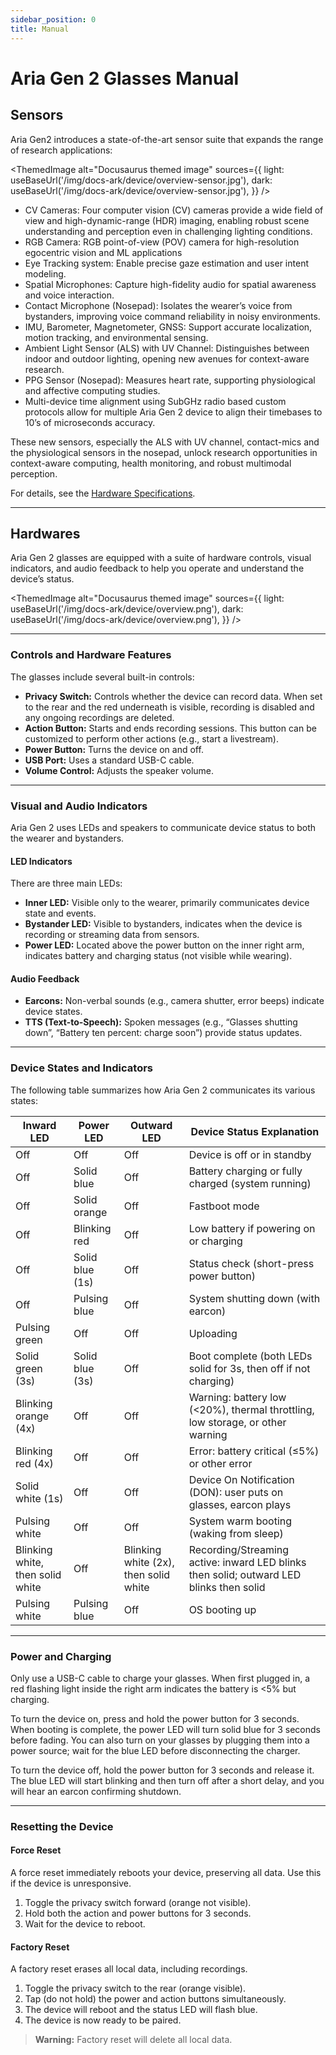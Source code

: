 ```yaml
---
sidebar_position: 0
title: Manual
---
```


# Aria Gen 2 Glasses Manual

## Sensors

Aria Gen2 introduces a state-of-the-art sensor suite that expands the range of research applications:

<ThemedImage
  alt="Docusaurus themed image"
  sources={{
    light: useBaseUrl('/img/docs-ark/device/overview-sensor.jpg'),
    dark: useBaseUrl('/img/docs-ark/device/overview-sensor.jpg'),
  }}
/>

- CV Cameras: Four computer vision (CV) cameras  provide a wide field of view and high-dynamic-range (HDR) imaging, enabling robust scene understanding and perception even in challenging lighting conditions.
- RGB Camera: RGB point-of-view (POV) camera for high-resolution egocentric vision and ML applications
- Eye Tracking system: Enable precise gaze estimation and user intent modeling.
- Spatial Microphones: Capture high-fidelity audio for spatial awareness and voice interaction.
- Contact Microphone (Nosepad): Isolates the wearer’s voice from bystanders, improving voice command reliability in noisy environments.
- IMU, Barometer, Magnetometer, GNSS: Support accurate localization, motion tracking, and environmental sensing.
- Ambient Light Sensor (ALS) with UV Channel: Distinguishes between indoor and outdoor lighting, opening new avenues for context-aware research.
- PPG Sensor (Nosepad): Measures heart rate, supporting physiological and affective computing studies.
- Multi-device time alignment using SubGHz radio based custom protocols allow for multiple Aria Gen 2 device to align their timebases to 10’s of microseconds accuracy.

These new sensors, especially the ALS with UV channel, contact-mics and the physiological sensors in the nosepad, unlock research opportunities in context-aware computing, health monitoring, and robust multimodal perception.

For details, see the [Hardware Specifications](/technical-specs/device/hardware).

---

## Hardwares

Aria Gen 2 glasses are equipped with a suite of hardware controls, visual indicators, and audio feedback to help you operate and understand the device’s status.

<ThemedImage
  alt="Docusaurus themed image"
  sources={{
    light: useBaseUrl('/img/docs-ark/device/overview.png'),
    dark: useBaseUrl('/img/docs-ark/device/overview.png'),
  }}
/>

---

### Controls and Hardware Features

The glasses include several built-in controls:

- **Privacy Switch:** Controls whether the device can record data. When set to the rear and the red underneath is visible, recording is disabled and any ongoing recordings are deleted.
- **Action Button:** Starts and ends recording sessions. This button can be customized to perform other actions (e.g., start a livestream).
- **Power Button:** Turns the device on and off.
- **USB Port:** Uses a standard USB-C cable.
- **Volume Control:** Adjusts the speaker volume.

---

### Visual and Audio Indicators

Aria Gen 2 uses LEDs and speakers to communicate device status to both the wearer and bystanders.

#### LED Indicators

There are three main LEDs:

- **Inner LED:** Visible only to the wearer, primarily communicates device state and events.
- **Bystander LED:** Visible to bystanders, indicates when the device is recording or streaming data from sensors.
- **Power LED:** Located above the power button on the inner right arm, indicates battery and charging status (not visible while wearing).

#### Audio Feedback

- **Earcons:** Non-verbal sounds (e.g., camera shutter, error beeps) indicate device states.
- **TTS (Text-to-Speech):** Spoken messages (e.g., “Glasses shutting down”, “Battery ten percent: charge soon”) provide status updates.

---

### Device States and Indicators

The following table summarizes how Aria Gen 2 communicates its various states:

| Inward LED           | Power LED           | Outward LED         | Device Status Explanation                                                                 |
|----------------------|--------------------|---------------------|------------------------------------------------------------------------------------------|
| Off                  | Off                | Off                 | Device is off or in standby                                                              |
| Off                  | Solid blue         | Off                 | Battery charging or fully charged (system running)                                       |                                             |
| Off                  | Solid orange       | Off                 | Fastboot mode                                                                            |
| Off                  | Blinking red       | Off                 | Low battery if powering on or charging                                                   |
| Off                  | Solid blue (1s)    | Off                 | Status check (short-press power button)                                                  |
| Off                  | Pulsing blue       | Off                 | System shutting down (with earcon)                                                       |
| Pulsing green        | Off                | Off                 | Uploading                                                                                |
| Solid green (3s)     | Solid blue (3s)    | Off                 | Boot complete (both LEDs solid for 3s, then off if not charging)                         |
| Blinking orange (4x) | Off                | Off                 | Warning: battery low ($<$20%), thermal throttling, low storage, or other warning           |
| Blinking red (4x)    | Off                | Off                 | Error: battery critical ($≤$5%) or other error                                             |
| Solid white (1s)     | Off                | Off                 | Device On Notification (DON): user puts on glasses, earcon plays                         |
| Pulsing white        | Off                | Off                 | System warm booting (waking from sleep)                                                  |
| Blinking white, then solid white | Off | Blinking white (2x), then solid white | Recording/Streaming active: inward LED blinks then solid; outward LED blinks then solid  |
| Pulsing white        | Pulsing blue       | Off                 | OS booting up                                                                            |


---

### Power and Charging

Only use a USB-C cable to charge your glasses. When first plugged in, a red flashing light inside the right arm indicates the battery is $<$5% but charging.

To turn the device on, press and hold the power button for 3 seconds. When booting is complete, the power LED will turn solid blue for 3 seconds before fading. You can also turn on your glasses by plugging them into a power source; wait for the blue LED before disconnecting the charger.

To turn the device off, hold the power button for 3 seconds and release it. The blue LED will start blinking and then turn off after a short delay, and you will hear an earcon confirming shutdown.

---

### Resetting the Device

#### Force Reset

A force reset immediately reboots your device, preserving all data. Use this if the device is unresponsive.

1. Toggle the privacy switch forward (orange not visible).
2. Hold both the action and power buttons for 3 seconds.
3. Wait for the device to reboot.

#### Factory Reset

A factory reset erases all local data, including recordings.

1. Toggle the privacy switch to the rear (orange visible).
2. Tap (do not hold) the power and action buttons simultaneously.
3. The device will reboot and the status LED will flash blue.
4. The device is now ready to be paired.

> **Warning:** Factory reset will delete all local data.
